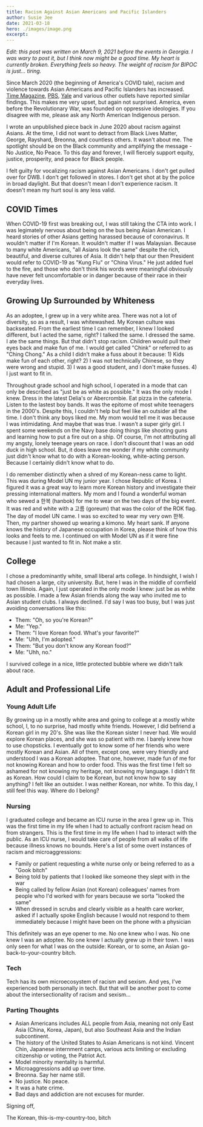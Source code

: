 ```yaml
---
title: Racism Against Asian Americans and Pacific Islanders
author: Susie Jee
date: 2021-03-18
hero: ./images/image.png
excerpt: 
---
```

*Edit: this post was written on March 9, 2021 before the events in Georgia. I was wary to post it, but I think now might 
be a good time. My heart is currently broken. Everything feels so heavy. The weight of racism for BIPOC is just... tiring.*

Since March 2020 (the beginning of America's COVID tale), racism and violence towards Asian Americans and Pacific Islanders 
has increased. [Time Magazine](https://time.com/5938482/asian-american-attacks/), 
[PBS](https://www.pbs.org/newshour/nation/watch-live-how-to-address-the-surge-of-anti-asian-hate-crimes), 
[Yale](https://insights.som.yale.edu/insights/how-american-mythologies-fuel-anti-asian-violence) and various other outlets 
have reported similar findings. This makes me very upset, but again not surprised. America, even before the Revolutionary 
War, was founded on oppressive ideologies. If you disagree with me, please ask any North American Indigenous person. 

I wrote an unpublished piece back in June 2020 about racism against Asians. At the time, I did not want to detract from 
Black Lives Matter, George, Rayshard, Breonna, and countless others. It wasn't about me. The spotlight should be on the Black 
community and amplifying the message - No Justice, No Peace. To this day and forever, I will fiercely support equity, justice, 
prosperity, and peace for Black people.

I felt guilty for vocalizing racism against Asian Americans. I don't get pulled over for DWB. I don't get followed in stores. 
I don't get shot at by the police in broad daylight. But that doesn't mean I don't experience racism. It doesn't mean my hurt 
soul is any less valid.

## COVID Times

When COVID-19 first was breaking out, I was still taking the CTA into work. I was legimately nervous about being on the bus 
being Asian American. I heard stories of other Asians getting harassed because of coronavirus. It wouldn't matter if I'm Korean. 
It wouldn't matter if I was Malaysian. Because to many white Americans, "all Asians look the same" despite the rich, beautiful, and 
diverse cultures of Asia. It didn't help that our then President would refer to COVID-19 as "Kung Flu" or "China Virus." He just added 
fuel to the fire, and those who don't think his words were meaningful obviously have never felt uncomfortable or in danger 
because of their race in their everyday lives.

## Growing Up Surrounded by Whiteness

As an adoptee, I grew up in a very white area. There was not a lot of diversity, so as a result, I was whitewashed. My 
Korean culture was backseated. From the earliest time I can remember, I knew I looked different, but I acted the same, right? 
I talked the same. I dressed the same. I ate the same things. But that didn't stop racism. Children would pull their eyes 
back and make fun of me. I would get called "Chink" or referred to as "Ching Chong." As a child I didn't make a fuss about it 
because: 1) Kids make fun of each other, right? 2) I was not technically Chinese, so they were wrong and stupid. 3) I was a 
good student, and I don't make fusses. 4) I just want to fit in. 

Throughout grade school and high school, I operated in a mode that can only be described as "just be as white as possible." 
It was the only mode I knew. Dress in the latest Delia's or Abercrombie. Eat pizza in the cafeteria. Listen to the lastest 
boy bands. It was the epitome of most white teenagers in the 2000's. Despite this, I couldn't help but feel like an outsider 
all the time. I don't think any boys liked me. My mom would tell me it was because I was intimidating. And maybe that was 
true. I wasn't a super girly girl. I spent some weekends on the Navy base doing things like shooting guns 
and learning how to put a fire out on a ship. Of course, I'm not attributing all my angsty, lonely teenage years on race. 
I don't discount that I was an odd duck in high school. But, it does leave me wonder if my white community just didn't 
know what to do with a Korean-looking, white-acting person. Because I certainly didn't know what to do.

I do remember distinctly when a shred of my Korean-ness came to light. This was during Model UN my junior year. I chose 
Republic of Korea. I figured it was a great way to learn more Korean history and investigate their pressing international 
matters. My mom and I found a wonderful woman who sewed a 한복 (hanbok) for me to wear on the two days of the big event. It was 
red and white with a 고름 (goreum) that was the color of the ROK flag. The day of model UN came. I was so excited to wear my 
very own 한복. Then, my partner showed up wearing a kimono. My heart sank. If anyone knows the history of Japanese occupation 
in Korea, please think of how this looks and feels to me. I continued on with Model UN as if it were fine because I just 
wanted to fit in. Not make a stir. 

## College

I chose a predominantly white, small liberal arts college. In hindsight, I wish I had chosen a large, city university. 
But, here I was in the middle of cornfield town Illinois. Again, I just operated in the only mode I knew: just be as 
white as possible. I made a few Asian friends along the way who invited me to Asian student clubs. I always declined. I'd say 
I was too busy, but I was just avoiding conversations like this: 

- Them: "Oh, so you're Korean?" 
- Me: "Yep."
- Them: "I love Korean food. What's your favorite?"
- Me: "Uhh, I'm adopted."
- Them: "But you don't know any Korean food?"
- Me: "Uhh, no."

I survived college in a nice, little protected bubble where we didn't talk about race.

## Adult and Professional Life

### Young Adult Life
By growing up in a mostly white area and going to college at a mostly white school, I, to no surprise, had mostly white 
friends. However, I did befriend a Korean girl in my 20's. She was like the Korean sister I never had. We would explore Korean 
places, and she was so patient with me. I barely knew how to use chopsticks. I eventually got to know some of her friends who 
were mostly Korean and Asian. All of them, except one, were very friendly and understood I was a Korean adoptee. That one, however, 
made fun of me for not knowing Korean and how to order food. This was the first time I felt so ashamed for not knowing my 
heritage, not knowing my language. I didn't fit as Korean. How could I claim to be Korean, but not know how to say anything? 
I felt like an outsider. I was neither Korean, nor white. To this day, I still feel this way. Where do I belong?


### Nursing 
I graduated college and became an ICU nurse in the area I grew up in. This was the first time in my life when I had to 
actually confront racism head on from strangers. This is the first time in my life when I had to interact with the public. As an ICU 
nurse, I would take care of people from all walks of life because illness knows no bounds. Here's a list of some overt 
instances of racism and microaggressions:
- Family or patient requesting a white nurse only or being referred to as a "Gook bitch"
- Being told by patients that I looked like someone they slept with in the war
- Being called by fellow Asian (not Korean) colleagues' names from people who I'd worked with for years because we sorta 
"looked the same"
- When dressed in scrubs and clearly visible as a health care worker, asked if I actually spoke English because I would not 
respond to them immediately because I might have been on the phone with a physician

This definitely was an eye opener to me. No one knew who I was. No one knew I was an adoptee. No one knew I actually grew 
up in their town. I was only seen for what I was on the outside: Korean, or to some, an Asian go-back-to-your-country bitch. 


### Tech
Tech has its own microecosystem of racism and sexism. And yes, I've experienced both personally in tech. But that will be another 
post to come about the intersectionality of racism and sexism... 


### Parting Thoughts

- Asian Americans includes ALL people from Asia, meaning not only East Asia (China, Korea, Japan), but also Southeast Asia and 
the Indian subcontinent.
- The history of the United States to Asian Americans is not kind. Vincent Chin, Japanese internment camps, various acts 
limiting or excluding citizenship or voting, the Patriot Act. 
- Model minority mentality is harmful.
- Microaggressions add up over time.
- Breonna. Say her name still.
- No justice. No peace.
- It was a hate crime.
- Bad days and addiction are not excuses for murder.

Signing off,

The Korean, this-is-my-country-too, bitch






